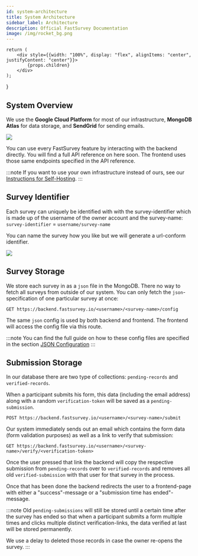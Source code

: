 ```yaml
---
id: system-architecture
title: System Architecture
sidebar_label: Architecture
description: Official FastSurvey Documentation
image: /img/rocket_bg.png
---
```


    return (
        <div style={{width: "100%", display: "flex", alignItems: "center", justifyContent: "center"}}>
            {props.children}
        </div>
    );
}

## System Overview

We use the **Google Cloud Platform** for most of our infrastructure, **MongoDB Atlas**
for data storage, and **SendGrid** for sending emails.

<Flexbox>
    <img src="/img/docs/concepts/system-architecture-01.png"
    style={{width: "min(100%, 650px)"}}/>
</Flexbox>

<br/>

You can use every FastSurvey feature by interacting with the backend directly. You will
find a full API reference on here soon. The frontend uses those same endpoints specified
in the API reference.

:::note
If you want to use your own infrastructure instead of ours, see our
[Instructions for Self-Hosting](/docs/self-hosting/intro).
:::

## Survey Identifier

Each survey can uniquely be identified with with the survey-identifier which is made up
of the username of the owner account and the survey-name: `survey-identifier` =
`username/survey-name`

You can name the survey how you like but we will generate a url-conform identifier.

<Flexbox>
    <img src="/img/docs/concepts/system-architecture-02.gif"
    style={{width: "min(100%, 650px)"}}/>
</Flexbox>

## Survey Storage

We store each survey in as a `json` file in the MongoDB. There no way to fetch all
surveys from outside of our system. You can only fetch the `json`-specification of
one particular survey at once:

```https
GET https://backend.fastsurvey.io/<username>/<survey-name>/config
```

The same `json` config is used by both backend and frontend. The frontend will
access the config file via this route.

:::note
You can find the full guide on how to these config files are specified in the
section [JSON Configuration](/docs/json-configuration/intro)
:::

## Submission Storage

In our database there are two type of collections: `pending-records` and
`verified-records`.

When a participant submits his form, this data (including the email address) along
with a random `verification-token` will be saved as a `pending-submission`.

```https
POST https://backend.fastsurvey.io/<username>/<survey-name>/submit
```

Our system immediately sends out an email which contains the form data (form
validation purposes) as well as a link to verify that submission:

```https
GET https://backend.fastsurvey.io/<username>/<survey-name>/verify/<verification-token>
```

Once the user pressed that link the backend will copy the respective submission
from `pending-records` over to `verified-records` and removes all old
`verified-submission` with that user for that survey in the process.

Once that has been done the backend redirects the user to a frontend-page with
either a "success"-message or a "submission time has ended"-message.

:::note
Old `pending-submissions` will still be stored until a certain time after the
survey has ended so that when a participant submits a form multiple times and
clicks multiple distinct verification-links, the data verified at last will be
stored permanently.

We use a delay to deleted those records in case the owner re-opens the survey.
:::
